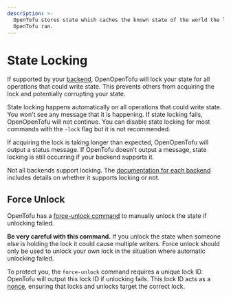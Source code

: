 ```yaml
---
description: >-
  OpenTofu stores state which caches the known state of the world the last time
  OpenTofu ran.
---
```


# State Locking

If supported by your [backend](/docs/language/settings/backends/configuration), OpenOpenTofu will lock your
state for all operations that could write state. This prevents
others from acquiring the lock and potentially corrupting your state.

State locking happens automatically on all operations that could write
state. You won't see any message that it is happening. If state locking fails,
OpenOpenTofu will not continue. You can disable state locking for most commands
with the `-lock` flag but it is not recommended.

If acquiring the lock is taking longer than expected, OpenOpenTofu will output
a status message. If OpenTofu doesn't output a message, state locking is
still occurring if your backend supports it.

Not all backends support locking. The
[documentation for each backend](/docs/language/settings/backends/configuration)
includes details on whether it supports locking or not.

## Force Unlock

OpenTofu has a [force-unlock command](/docs/cli/commands/force-unlock)
to manually unlock the state if unlocking failed.

**Be very careful with this command.** If you unlock the state when someone
else is holding the lock it could cause multiple writers. Force unlock should
only be used to unlock your own lock in the situation where automatic
unlocking failed.

To protect you, the `force-unlock` command requires a unique lock ID. OpenTofu
will output this lock ID if unlocking fails. This lock ID acts as a
[nonce](https://en.wikipedia.org/wiki/Cryptographic_nonce), ensuring
that locks and unlocks target the correct lock.
